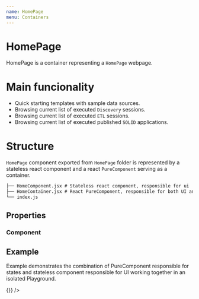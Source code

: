```yaml
---
name: HomePage
menu: Containers
---
```



# HomePage

HomePage is a container representing a `HomePage` webpage.

# Main funcionality

- Quick starting templates with sample data sources.
- Browsing current list of executed `Discovery` sessions.
- Browsing current list of executed `ETL` sessions.
- Browsing current list of executed published `SOLID` applications.

# Structure

`HomePage` component exported from `HomePage` folder is represented by a stateless react component and a react `PureComponent` serving as a container.

```.md
├── HomeComponent.jsx # Stateless react component, responsible for ui
├── HomeContainer.jsx # React PureComponent, responsible for both UI and states
└── index.js
```

## Properties

### Component

<Props of={HomeComponent} />

## Example

Example demonstrates the combination of PureComponent responsible for states and stateless component
responsible for UI working together in an isolated Playground.

<Playground>
  <HomeComponent onHandleSampleClick={() => {}} />
</Playground>
